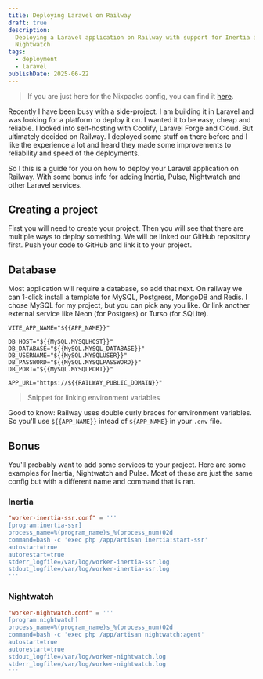 ```yaml
---
title: Deploying Laravel on Railway
draft: true
description:
  Deploying a Laravel application on Railway with support for Inertia and
  Nightwatch
tags:
  - deployment
  - laravel
publishDate: 2025-06-22
---
```


> If you are just here for the Nixpacks config, you can find it [here](https://gist.github.com/Joehoel/ed0b3b1a1146f5d9c295d06e5152e30d).

Recently I have been busy with a side-project. I am building it in Laravel and was looking for a platform to deploy it on. I wanted it to be easy, cheap and reliable. I looked into self-hosting with Coolify, Laravel Forge and Cloud. But ultimately decided on Railway. I deployed some stuff on there before and I like the experience a lot and heard they made some improvements to reliability and speed of the deployments.&#x20;

So I this is a guide for you on how to deploy your Laravel application on Railway. With some bonus info for adding Inertia, Pulse, Nightwatch and other Laravel services.

## Creating a project

First you will need to create your project. Then you will see that there are multiple ways to deploy something. We will be linked our GitHub repository first. Push your code to GitHub and link it to your project.&#x20;

## Database

Most application will require a database, so add that next. On railway we can 1-click install a template for MySQL, Postgress, MongoDB and Redis. I chose MySQL for my project, but you can pick any you like. Or link another external service like Neon (for Postgres) or Turso (for SQLite).

```env
VITE_APP_NAME="${{APP_NAME}}"

DB_HOST="${{MySQL.MYSQLHOST}}"
DB_DATABASE="${{MySQL.MYSQL_DATABASE}}"
DB_USERNAME="${{MySQL.MYSQLUSER}}"
DB_PASSWORD="${{MySQL.MYSQLPASSWORD}}"
DB_PORT="${{MySQL.MYSQLPORT}}"

APP_URL="https://${{RAILWAY_PUBLIC_DOMAIN}}"
```

> Snippet for linking environment variables

Good to know: Railway uses double curly braces for environment variables. So you'll use `${{APP_NAME}}` intead of `${APP_NAME}` in your `.env` file.

## Bonus

You'll probably want to add some services to your project. Here are some examples for Inertia, Nightwatch and Pulse. Most of these are just the same config but with a different name and command that is ran.

### Inertia

```toml
"worker-inertia-ssr.conf" = '''
[program:inertia-ssr]
process_name=%(program_name)s_%(process_num)02d
command=bash -c 'exec php /app/artisan inertia:start-ssr'
autostart=true
autorestart=true
stderr_logfile=/var/log/worker-inertia-ssr.log
stdout_logfile=/var/log/worker-inertia-ssr.log
'''
```

### Nightwatch

```toml
"worker-nightwatch.conf" = '''
[program:nightwatch]
process_name=%(program_name)s_%(process_num)02d
command=bash -c 'exec php /app/artisan nightwatch:agent'
autostart=true
autorestart=true
stdout_logfile=/var/log/worker-nightwatch.log
stderr_logfile=/var/log/worker-nightwatch.log
'''
```
